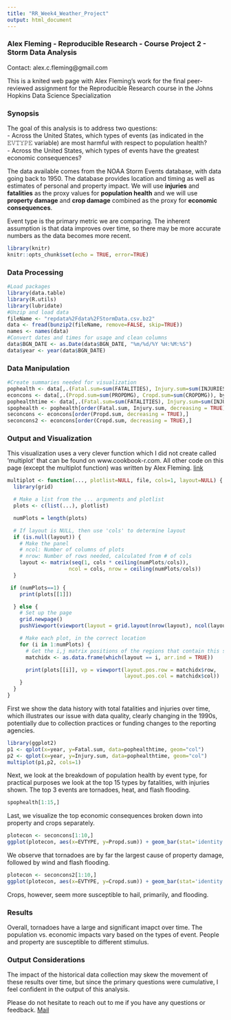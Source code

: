 ```yaml
---
title: "RR_Week4_Weather_Project"
output: html_document
---
```

### Alex Fleming - Reproducible Research - Course Project 2 - Storm Data Analysis
Contact: alex.c.fleming@gmail.com

This is a knited web page with Alex Fleming's work for the final peer-reviewed assignment for the Reproducible Research course in the Johns Hopkins Data Science Specialization

### Synopsis
The goal of this analysis is to address two questions:  
- Across the United States, which types of events (as indicated in the 𝙴𝚅𝚃𝚈𝙿𝙴 variable) are most harmful with respect to population health?  
- Across the United States, which types of events have the greatest economic consequences?  

The data available comes from the NOAA Storm Events database, with data going back to 1950. The database provides location and timing as well as estimates of personal and property impact. We will use **injuries** and **fatalities** as the proxy values for **population health** and we will use **property damage** and **crop damage** combined as the proxy for **economic consequences**. 

Event type is the primary metric we are comparing. The inherent assumption is that data improves over time, so there may be more accurate numbers as the data becomes more recent.

```r
library(knitr)
knitr::opts_chunk$set(echo = TRUE, error=TRUE)
```

### Data Processing
```r
#Load packages
library(data.table)
library(R.utils)
library(lubridate)
#Unzip and load data
fileName <- "repdata%2Fdata%2FStormData.csv.bz2"
data <- fread(bunzip2(fileName, remove=FALSE, skip=TRUE))
names <- names(data)
#Convert dates and times for usage and clean columns
data$BGN_DATE <- as.Date(data$BGN_DATE, "%m/%d/%Y %H:%M:%S")
data$year <- year(data$BGN_DATE)
```

### Data Manipulation

```r
#Create summaries needed for visualization
pophealth <- data[,.(Fatal.sum=sum(FATALITIES), Injury.sum=sum(INJURIES)), by=EVTYPE]
econcons <- data[,.(Propd.sum=sum(PROPDMG), Cropd.sum=sum(CROPDMG)), by=EVTYPE]
pophealthtime <- data[,.(Fatal.sum=sum(FATALITIES), Injury.sum=sum(INJURIES)), by=year]
spophealth <- pophealth[order(Fatal.sum, Injury.sum, decreasing = TRUE),]
seconcons <- econcons[order(Propd.sum, decreasing = TRUE),]
seconcons2 <- econcons[order(Cropd.sum, decreasing = TRUE),]
```

### Output and Visualization

This visualization uses a very clever function which I did not create called 'multiplot' that can be found on www.cookbook-r.com. All other code on this page (except the multiplot function) was written by Alex Fleming. [link](http://www.cookbook-r.com/Graphs/Multiple_graphs_on_one_page_(ggplot2)/)

```r
multiplot <- function(..., plotlist=NULL, file, cols=1, layout=NULL) {
  library(grid)

  # Make a list from the ... arguments and plotlist
  plots <- c(list(...), plotlist)

  numPlots = length(plots)

  # If layout is NULL, then use 'cols' to determine layout
  if (is.null(layout)) {
    # Make the panel
    # ncol: Number of columns of plots
    # nrow: Number of rows needed, calculated from # of cols
    layout <- matrix(seq(1, cols * ceiling(numPlots/cols)),
                    ncol = cols, nrow = ceiling(numPlots/cols))
  }

 if (numPlots==1) {
    print(plots[[1]])

  } else {
    # Set up the page
    grid.newpage()
    pushViewport(viewport(layout = grid.layout(nrow(layout), ncol(layout))))

    # Make each plot, in the correct location
    for (i in 1:numPlots) {
      # Get the i,j matrix positions of the regions that contain this subplot
      matchidx <- as.data.frame(which(layout == i, arr.ind = TRUE))

      print(plots[[i]], vp = viewport(layout.pos.row = matchidx$row,
                                      layout.pos.col = matchidx$col))
    }
  }
}
```

First we show the data history with total fatalities and injuries over time, which illustrates our issue with data quality, clearly changing in the 1990s, potentially due to collection practices or funding changes to the reporting agencies.

```r
library(ggplot2)
p1 <- qplot(x=year, y=Fatal.sum, data=pophealthtime, geom="col")
p2 <- qplot(x=year, y=Injury.sum, data=pophealthtime, geom="col")
multiplot(p1,p2, cols=1)
```

Next, we look at the breakdown of population health by event type, for practical purposes we look at the top 15 types by fatalities, with injuries shown. The top 3 events are tornadoes, heat, and flash flooding.

```r
spophealth[1:15,]
```

Last, we visualize the top economic consequences broken down into property and crops separately.

```r
plotecon <- seconcons[1:10,]
ggplot(plotecon, aes(x=EVTYPE, y=Propd.sum)) + geom_bar(stat='identity') + coord_flip() + labs(x="Event Type", y="Sum of Property Damage")
```

We observe that tornadoes are by far the largest cause of property damage, followed by wind and flash flooding.

```r
plotecon <- seconcons2[1:10,]
ggplot(plotecon, aes(x=EVTYPE, y=Cropd.sum)) + geom_bar(stat='identity') + coord_flip() + labs(x="Event Type", y="Sum of Crop Damage")
```

Crops, however, seem more susceptible to hail, primarily, and flooding.

### Results

Overall, tornadoes have a large and significant imapct over time. The population vs. economic impacts vary based on the types of event. People and property are susceptible to different stimulus.

### Output Considerations

The impact of the historical data collection may skew the movement of these results over time, but since the primary questions were cumulative, I feel confident in the output of this analysis.

Please do not hesitate to reach out to me if you have any questions or feedback. [Mail](mailto:alex.c.fleming@gmail.com)
